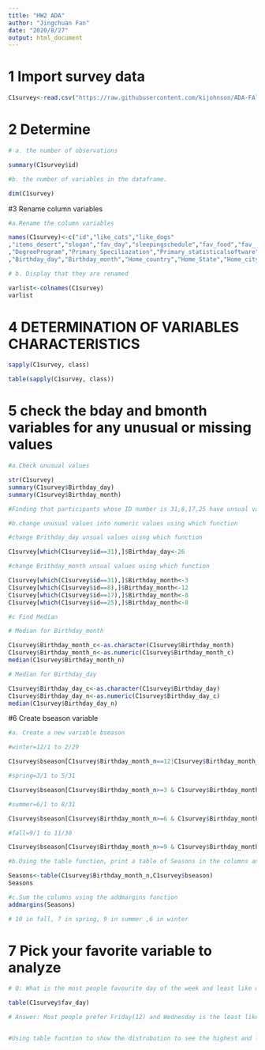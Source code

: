 ```yaml
---
title: "HW2 ADA"
author: "Jingchuan Fan"
date: "2020/8/27"
output: html_document
---
```


# 1 Import survey data

```r

C1survey<-read.csv("https://raw.githubusercontent.com/kijohnson/ADA-FAll-2020/master/Class%20One/Class%201%20Survey%20Fall%202020.csv")

```

# 2 Determine

```r

# a. the number of observations 

summary(C1survey$id)

```

```r

#b. the number of variables in the dataframe.

dim(C1survey)

```

#3 Rename column variables

```r
#a.Rename the column variables

names(C1survey)<-c("id","like_cats","like_dogs"
,"items_desert","slogan","fav_day","sleepingschedule","fav_food","fav_,drink","fav_season","fav_Month","Hobby"
,"DegreeProgram","Primary_Speciliazation","Primary_statisticalsoftware","Level_RExperience","Coding_comfortable","Coding_lenghth","Class_Expectation","PH_Intereset","fav_number"
,"Birthday_day","Birthday_month","Home_country","Home_State","Home_city","HighestEducationlevel")

```

```r

# b. Display that they are renamed

varlist<-colnames(C1survey)
varlist
```

# 4 DETERMINATION OF VARIABLES CHARACTERISTICS

```r

sapply(C1survey, class)

table(sapply(C1survey, class))

```

# 5 check the bday and bmonth variables for any unusual or missing values

```r

#a.Check unusual values

str(C1survey)
summary(C1survey$Birthday_day)
summary(C1survey$Birthday_month)

#Finding that participants whose ID number is 31,8,17,25 have unsual values which are not numeric values


```

```r

#b.change unusual values into numeric values using which function

#change Brithday_day unsual values uisng which function

C1survey[which(C1survey$id==31),]$Birthday_day<-26

#change Brithday_month unsual values using which function

C1survey[which(C1survey$id==31),]$Birthday_month<-3
C1survey[which(C1survey$id==8),]$Birthday_month<-12
C1survey[which(C1survey$id==17),]$Birthday_month<-8
C1survey[which(C1survey$id==25),]$Birthday_month<-8


```

```r
#c Find Median

# Median for Birthday_month

C1survey$Birthday_month_c<-as.character(C1survey$Birthday_month)
C1survey$Birthday_month_n<-as.numeric(C1survey$Birthday_month_c)
median(C1survey$Birthday_month_n)

```

```r

# Median for Birthday_day

C1survey$Birthday_day_c<-as.character(C1survey$Birthday_day)
C1survey$Birthday_day_n<-as.numeric(C1survey$Birthday_day_c)
median(C1survey$Birthday_day_n)

```

#6 Create bseason variable

```r

#a. Create a new variable bseason

#winter=12/1 to 2/29

C1survey$bseason[C1survey$Birthday_month_n==12|C1survey$Birthday_month_n==1|C1survey$Birthday_month_n==2]<-"winter"

#spring=3/1 to 5/31

C1survey$bseason[C1survey$Birthday_month_n>=3 & C1survey$Birthday_month_n<=5]<-"spring"

#summer=6/1 to 8/31

C1survey$bseason[C1survey$Birthday_month_n>=6 & C1survey$Birthday_month_n<=8]<-"summer"

#fall=9/1 to 11/30

C1survey$bseason[C1survey$Birthday_month_n>=9 & C1survey$Birthday_month_n<=11]<-"fall"


```

```r
#b.Using the table function, print a table of Seasons in the columns and bmonths in the rows

Seasons<-table(C1survey$Birthday_month_n,C1survey$bseason)
Seasons

```

```r
#c.Sum the columns using the addmargins function 
addmargins(Seasons)

# 10 in fall, 7 in spring, 9 in summer ,6 in winter

```

# 7 Pick your favorite variable to analyze

```r

# Q: What is the most people favourite day of the week and least like day of the week?

table(C1survey$fav_day)

# Answer: Most people prefer Friday(12) and Wednesday is the least like day for only 1 people like 


#Using table fucntion to show the distrubution to see the highest and lowest frequency

```






